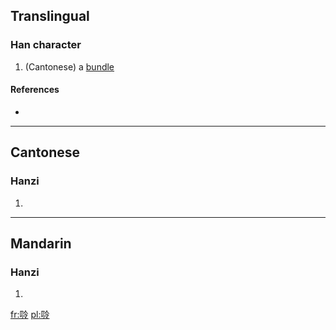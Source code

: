 ==Translingual==

===Han character===
{{Han char|rn=30|rad=口|as=07|sn=10|four=|canj=口戈一戈 (RIMI)}}

# (Cantonese) a [[bundle]]

====References====
* {{Han ref|kx=0193.051|hdz=10633.011|uh=5525|ud=21797}}

----

==Cantonese==

===Hanzi===
{{yue-hanzi|jyut=|y=lang3}}

# {{defn|Cantonese|sort=口07}}

----

==Mandarin==

===Hanzi===
{{cmn-hanzi|pin=|wg=}}

# {{defn|Mandarin|sort=口07}}

[[fr:唥]]
[[pl:唥]]